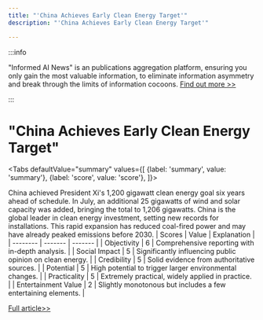 ```yaml
---
title: "'China Achieves Early Clean Energy Target'"
description: "'China Achieves Early Clean Energy Target'"

---
```



:::info

"Informed AI News" is an publications aggregation platform, ensuring you only gain the most valuable information, to eliminate information asymmetry and break through the limits of information cocoons.  [Find out more >>](/)

:::

# "China Achieves Early Clean Energy Target"


<Tabs
	defaultValue="summary"
	values={[
	{label: 'summary', value: 'summary'},
	{label: 'score', value: 'score'},
]}>
<TabItem value="summary">


China achieved President Xi's 1,200 gigawatt clean energy goal six years ahead of schedule. In July, an additional 25 gigawatts of wind and solar capacity was added, bringing the total to 1,206 gigawatts. China is the global leader in clean energy investment, setting new records for installations. This rapid expansion has reduced coal-fired power and may have already peaked emissions before 2030.
</TabItem>
<TabItem value="score">
	| Scores     | Value   | Explanation |
	| -------- | ------- | ------- |
	| Objectivity  | 6    | Comprehensive reporting with in-depth analysis.    |
	| Social Impact | 5     | Significantly influencing public opinion on clean energy.    |
	| Credibility    | 5    | Solid evidence from authoritative sources.    |
	| Potential    | 5    | High potential to trigger larger environmental changes.    |
	| Practicality    | 5    | Extremely practical, widely applied in practice.    |
	| Entertainment Value    | 2    | Slightly monotonous but includes a few entertaining elements.    |
</TabItem>
</Tabs>

[Full article>>](https://slashdot.org/story/24/08/23/198225/china-hits-xi-jinpings-renewable-power-target-six-years-early?utm_source=rss1.0mainlinkanon&utm_medium=feed)
